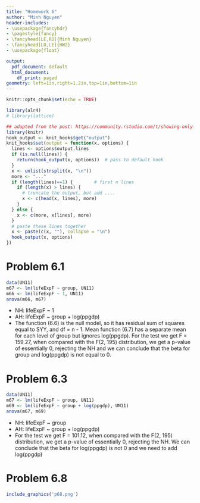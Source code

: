 ```yaml
---
title: "Homework 6"
author: "Minh Nguyen"
header-includes:
- \usepackage{fancyhdr}
- \pagestyle{fancy}
- \fancyhead[LE,RO]{Minh Nguyen}
- \fancyhead[LO,LE]{HW2}
- \usepackage{float}

output:
  pdf_document: default
  html_document:
    df_print: paged
geometry: left=1in,right=1.2in,top=1in,bottom=1in
---
```



```r
knitr::opts_chunk$set(echo = TRUE)

library(alr4)
# library(lattice)
```

```r
## adapted from the post: https://community.rstudio.com/t/showing-only-the-first-few-lines-of-the-results-of-a-code-chunk/6963
library(knitr)
hook_output <- knit_hooks$get("output")
knit_hooks$set(output = function(x, options) {
  lines <- options$output.lines
  if (is.null(lines)) {
    return(hook_output(x, options))  # pass to default hook
  }
  x <- unlist(strsplit(x, "\n"))
  more <- "..."
  if (length(lines)==1) {        # first n lines
    if (length(x) > lines) {
      # truncate the output, but add ....
      x <- c(head(x, lines), more)
    }
  } else {
    x <- c(more, x[lines], more)
  }
  # paste these lines together
  x <- paste(c(x, ""), collapse = "\n")
  hook_output(x, options)
})
```

# Problem 6.1
```r
data(UN11)
m67 <- lm(lifeExpF ~ group, UN11)
m66 <- lm(lifeExpF ~ 1, UN11)
anova(m66, m67)
```

- NH: lifeExpF \~ 1
- AH: lifeExpF \~  group + log(ppgdp)
- The function (6.6) is the null model, so it has residual sum of
squares equal to SYY, and df = n - 1. Mean function (6.7) has a separate mean
for each level of group but ignores log(ppgdp). For the test we get F = 159.27, when compared with the F(2, 195) distribution, we get a p-value of essentially 0, rejecting the NH and we can conclude that the beta for group and log(ppgdp) is not equal to 0. 


# Problem 6.3
```r
data(UN11)
m67 <- lm(lifeExpF ~ group, UN11)
m69 <- lm(lifeExpF ~ group + log(ppgdp), UN11)
anova(m67, m69)
```

- NH: lifeExpF \~ group
- AH: lifeExpF \~ group + log(ppgdp)
- For the test we get F = 101.12, when compared with the F(2, 195) distribution, we get a p-value of
essentially 0, rejecting the NH. We can conclude that the beta for log(ppgdp) is not 0 and we need to add log(ppgdp)

# Problem 6.8

```r
include_graphics('p68.png')
```


